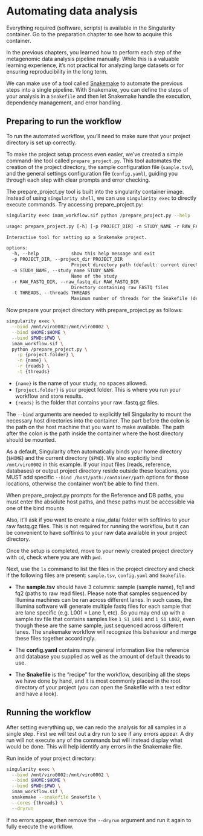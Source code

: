 # Automating data analysis

::: callout-important
Everything required (software, scripts) is available in the Singularity container. Go to the preparation chapter to see how to acquire this container.
:::

In the previous chapters, you learned how to perform each step of the metagenomic data analysis pipeline manually. While this is a valuable learning experience, it's not practical for analyzing large datasets or for ensuring reproducibility in the long term.

We can make use of a tool called [Snakemake](https://snakemake.readthedocs.io/en/stable/){target="_blank"} to automate the previous steps into a single pipeline. With Snakemake, you can define the steps of your analysis in a `Snakefile` and then let Snakemake handle the execution, dependency management, and error handling.

## Preparing to run the workflow

To run the automated workflow, you'll need to make sure that your project directory is set up correctly.

To make the project setup process even easier, we've created a simple command-line tool called `prepare_project.py`. This tool automates the creation of the project directory, the sample configuration file (`sample.tsv`), and the general settings configuration file (`config.yaml`), guiding you through each step with clear prompts and error checking.

The prepare_project.py tool is built into the singularity container image. Instead of using `singularity shell`, we can use `singularity exec` to directly execute commands. Try accessing prepare_project.py:

``` bash
singularity exec imam_workflow.sif python /prepare_project.py --help
```

``` default
usage: prepare_project.py [-h] [-p PROJECT_DIR] -n STUDY_NAME -r RAW_FASTQ_DIR [-t THREADS]

Interactive tool for setting up a Snakemake project.

options:
  -h, --help            show this help message and exit
  -p PROJECT_DIR, --project_dir PROJECT_DIR
                        Project directory path (default: current directory)
  -n STUDY_NAME, --study_name STUDY_NAME
                        Name of the study
  -r RAW_FASTQ_DIR, --raw_fastq_dir RAW_FASTQ_DIR
                        Directory containing raw FASTQ files
  -t THREADS, --threads THREADS
                        Maximum number of threads for the Snakefile (default: 8)
```

Now prepare your project directory with prepare_project.py as follows:

``` bash
singularity exec \
  --bind /mnt/viro0002:/mnt/viro0002 \
  --bind $HOME:$HOME \
  --bind $PWD:$PWD \
  imam_workflow.sif \
  python /prepare_project.py \
    -p {project.folder} \
    -n {name} \
    -r {reads} \
    -t {threads}
```

-   `{name}` is the name of your study, no spaces allowed.
-   `{project.folder}` is your project folder. This is where you run your workflow and store results.
-   `{reads}` is the folder that contains your raw .fastq.gz files.

The `--bind` arguments are needed to explicitly tell Singularity to mount the necessary host directories into the container. The part before the colon is the path on the host machine that you want to make available. The path after the colon is the path inside the container where the host directory should be mounted. 

As a default, Singularity often automatically binds your home directory (`$HOME`) and the current directory (`$PWD`). We also explicitly bind `/mnt/viro0002` in this example. If your input files (reads, reference, databases) or output project directory reside outside these locations, you MUST add specific `--bind /host/path:/container/path` options for those locations, otherwise the container won't be able to find them.

::: callout-note
When prepare_project.py prompts for the Reference and DB paths, you must enter the absolute host paths, and these paths must be accessible via one of the bind mounts

Also, it'll ask if you want to create a raw_data/ folder with softlinks to your raw fastq.gz files. This is not required for running the workflow, but it can be convenient to have softlinks to your raw data available in your project directory.
:::

Once the setup is completed, move to your newly created project directory with `cd`, check where you are with `pwd`.

Next, use the `ls` command to list the files in the project directory and check if the following files are present: `sample.tsv`, `config.yaml` and `Snakefile`.

-   The **sample.tsv** should have 3 columns: sample (sample name), fq1 and fq2 (paths to raw read files). Please note that samples sequenced by Illumina machines can be ran across different lanes. In such cases, the Illumina software will generate multiple fastq files for each sample that are lane specific (e.g. L001 = Lane 1, etc). So you may end up with a sample.tsv file that contains samples like `1_S1_L001` and `1_S1_L002`, even though these are the same sample, just sequenced across different lanes. The snakemake workflow will recognize this behaviour and merge these files together accordingly.

-   The **config.yaml** contains more general information like the reference and database you supplied as well as the amount of default threads to use.

-   The **Snakefile** is the "recipe" for the workflow, describing all the steps we have done by hand, and it is most commonly placed in the root directory of your project (you can open the Snakefile with a text editor and have a look).

## Running the workflow

After setting everything up, we can redo the analysis for all samples in a single step. First we will test out a dry run to see if any errors appear. A dry run will not execute any of the commands but will instead display what would be done. This will help identify any errors in the Snakemake file.

Run inside of your project directory:

``` bash
singularity exec \
  --bind /mnt/viro0002:/mnt/viro0002 \
  --bind $HOME:$HOME \
  --bind $PWD:$PWD \
  imam_workflow.sif \
  snakemake --snakefile Snakefile \
  --cores {threads} \
  --dryrun
```

If no errors appear, then remove the `--dryrun` argument and run it again to fully execute the workflow.
